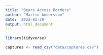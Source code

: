 ```yaml
---
title: "Bears Across Borders"
author: "Martin Andersson"
date: '2022-01-29'
output: html_document
---
```


```r
library(tidyverse)
```

```r
captures <- read_csv("data/captures.csv")
```

